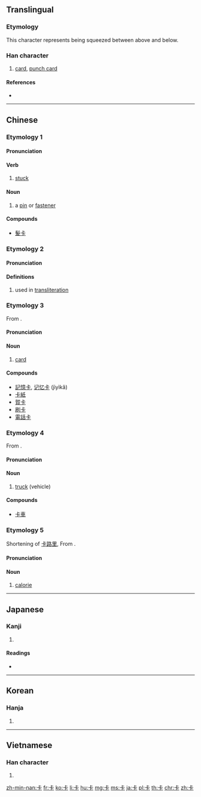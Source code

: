 ==Translingual==

===Etymology===
This character represents being squeezed between above and below.

===Han character===
{{Han char|rn=25|rad=卜|as=03|sn=5|four=2123<sub>1</sub>|canj=卜一卜 (YMY)|ids=⿱[[上]][[卜]]}}

# [[card]], [[punch card]]

====References====
* {{Han ref|kx=0158.010|dkj=02781|dj=0362.010|hdz=10092.040|uh=5361|ud=21345|bh=A564|bd=42340}}

----

==Chinese==
{{zh-forms}}
===Etymology 1===
{{attention|cmn|etymology is requested.}}
====Pronunciation====
{{zh-pron
|m=qiǎ
|c=kaa2
|mc=
|oc=
|ma=
|cat=n
}}
====Verb====
# [[stuck]]
====Noun====
# a [[pin]] or [[fastener]]
====Compounds====
* [[髮卡]]
===Etymology 2===
====Pronunciation====
{{zh-pron
|m=kǎ
|c=kaa1
|mc=
|oc=
|ma=
|cat=n
}}
====Definitions====
# used in [[transliteration]]
===Etymology 3===
From {{etyl|en|zh|sort=ka3}} {{term|card|lang=en}}.
====Pronunciation====
{{zh-pron
|m=kǎ
|c=kaa1
|mc=
|oc=
|ma=
|cat=n
}}
====Noun====
# [[card]]
====Compounds====
* [[記憶卡]], [[记忆卡]] (jìyìkǎ)
* [[卡紙]]
* [[賀卡]]
* [[刷卡]]
* [[電話卡]]
===Etymology 4===
From {{etyl|en|zh|sort=ka3}} {{term|car|lang=en}}.
====Pronunciation====
{{zh-pron
|m=kǎ
|c=kaa1
|mc=
|oc=
|ma=
|cat=n
}}
====Noun====
# [[truck]] (vehicle)
====Compounds====
* [[卡車]]
===Etymology 5===
Shortening of [[卡路里]], From {{etyl|en|zh|sort=ka3}} {{term|calorie|lang=en}}.
====Pronunciation====
{{zh-pron
|m=kǎ
|c=kaa1
|mc=
|oc=
|ma=
|cat=n
}}
====Noun====
# [[calorie]]

----

==Japanese==

===Kanji===
{{ja-kanji|grade=|rs=卜03}}

# {{defn|lang=ja|sort=卜03}}

====Readings====
* {{ja-readings|on=[[さふ]] (safu), [[さ]] (sa), [[か]] (ka), [[ぞう]] (zō), [[そう]] (sō)|kun=}}

----

==Korean==

===Hanja===
{{ko-hanja|hangeul=잡|rv=jap|mr=chap}}

# {{defn|lang=ko|sort=卜03}}

----

==Vietnamese==

===Han character===
{{vi-hantu|[[tạp]], [[ca]]|rs=卜03}}

# {{defn|lang=vi|sort=卜03}}

[[zh-min-nan:卡]]
[[fr:卡]]
[[ko:卡]]
[[li:卡]]
[[hu:卡]]
[[mg:卡]]
[[ms:卡]]
[[ja:卡]]
[[pl:卡]]
[[th:卡]]
[[chr:卡]]
[[zh:卡]]